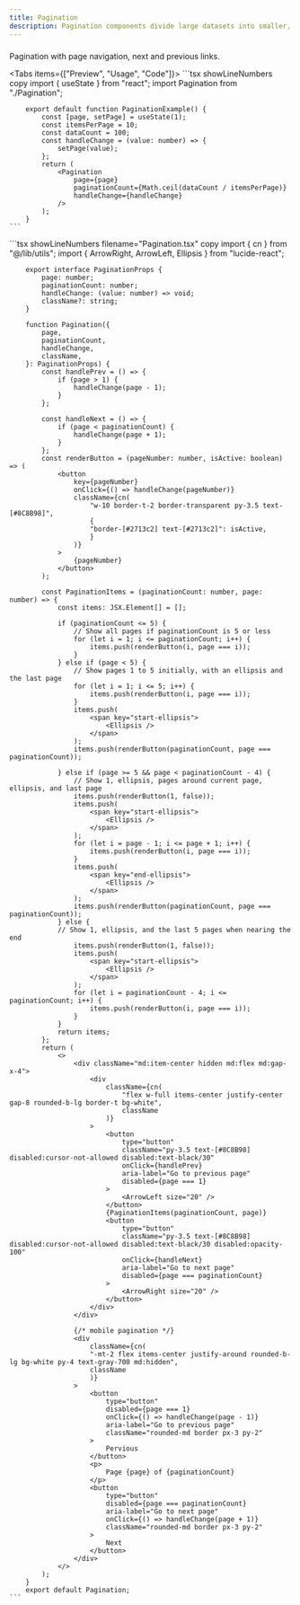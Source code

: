 ```yaml
---
title: Pagination
description: Pagination components divide large datasets into smaller, manageable pages, allowing users to navigate through them sequentially or directly.
---
```



###

Pagination with page navigation, next and previous links.

<Tabs items={["Preview", "Usage", "Code"]}>
  <Tab>
    <PaginationExample />
  </Tab>
  <Tab>
    ```tsx showLineNumbers copy
        import { useState } from "react";
        import Pagination from "./Pagination";

        export default function PaginationExample() {
            const [page, setPage] = useState(1);
            const itemsPerPage = 10;
            const dataCount = 100;
            const handleChange = (value: number) => {
                setPage(value);
            };
            return (
                <Pagination
                    page={page}
                    paginationCount={Math.ceil(dataCount / itemsPerPage)}
                    handleChange={handleChange}
                />
            );
        }
    ```

  </Tab>
  <Tab>
    ```tsx showLineNumbers filename="Pagination.tsx" copy
        import { cn } from "@/lib/utils";
        import { ArrowRight, ArrowLeft, Ellipsis } from "lucide-react";

        export interface PaginationProps {
            page: number;
            paginationCount: number;
            handleChange: (value: number) => void;
            className?: string;
        }

        function Pagination({
            page,
            paginationCount,
            handleChange,
            className,
        }: PaginationProps) {
            const handlePrev = () => {
                if (page > 1) {
                    handleChange(page - 1);
                }
            };

            const handleNext = () => {
                if (page < paginationCount) {
                    handleChange(page + 1);
                }
            };
            const renderButton = (pageNumber: number, isActive: boolean) => (
                <button
                    key={pageNumber}
                    onClick={() => handleChange(pageNumber)}
                    className={cn(
                        "w-10 border-t-2 border-transparent py-3.5 text-[#8C8B98]",
                        {
                        "border-[#2713c2] text-[#2713c2]": isActive,
                        }
                    )}
                >
                    {pageNumber}
                </button>
            );

            const PaginationItems = (paginationCount: number, page: number) => {
                const items: JSX.Element[] = [];

                if (paginationCount <= 5) {
                    // Show all pages if paginationCount is 5 or less
                    for (let i = 1; i <= paginationCount; i++) {
                        items.push(renderButton(i, page === i));
                    }
                } else if (page < 5) {
                    // Show pages 1 to 5 initially, with an ellipsis and the last page
                    for (let i = 1; i <= 5; i++) {
                        items.push(renderButton(i, page === i));
                    }
                    items.push(
                        <span key="start-ellipsis">
                            <Ellipsis />
                        </span>
                    );
                    items.push(renderButton(paginationCount, page === paginationCount));

                } else if (page >= 5 && page < paginationCount - 4) {
                    // Show 1, ellipsis, pages around current page, ellipsis, and last page
                    items.push(renderButton(1, false));
                    items.push(
                        <span key="start-ellipsis">
                            <Ellipsis />
                        </span>
                    );
                    for (let i = page - 1; i <= page + 1; i++) {
                        items.push(renderButton(i, page === i));
                    }
                    items.push(
                        <span key="end-ellipsis">
                            <Ellipsis />
                        </span>
                    );
                    items.push(renderButton(paginationCount, page === paginationCount));
                } else {
                // Show 1, ellipsis, and the last 5 pages when nearing the end
                    items.push(renderButton(1, false));
                    items.push(
                        <span key="start-ellipsis">
                            <Ellipsis />
                        </span>
                    );
                    for (let i = paginationCount - 4; i <= paginationCount; i++) {
                        items.push(renderButton(i, page === i));
                    }
                }
                return items;
            };
            return (
                <>
                    <div className="md:item-center hidden md:flex md:gap-x-4">
                        <div
                            className={cn(
                                "flex w-full items-center justify-center gap-8 rounded-b-lg border-t bg-white",
                                className
                            )}
                        >
                            <button
                                type="button"
                                className="py-3.5 text-[#8C8B98] disabled:cursor-not-allowed disabled:text-black/30"
                                onClick={handlePrev}
                                aria-label="Go to previous page"
                                disabled={page === 1}
                            >
                                <ArrowLeft size="20" />
                            </button>
                            {PaginationItems(paginationCount, page)}
                            <button
                                type="button"
                                className="py-3.5 text-[#8C8B98] disabled:cursor-not-allowed disabled:text-black/30 disabled:opacity-100"
                                onClick={handleNext}
                                aria-label="Go to next page"
                                disabled={page === paginationCount}
                            >
                                <ArrowRight size="20" />
                            </button>
                        </div>
                    </div>

                    {/* mobile pagination */}
                    <div
                        className={cn(
                        "-mt-2 flex items-center justify-around rounded-b-lg bg-white py-4 text-gray-700 md:hidden",
                        className
                        )}
                    >
                        <button
                            type="button"
                            disabled={page === 1}
                            onClick={() => handleChange(page - 1)}
                            aria-label="Go to previous page"
                            className="rounded-md border px-3 py-2"
                        >
                            Pervious
                        </button>
                        <p>
                            Page {page} of {paginationCount}
                        </p>
                        <button
                            type="button"
                            disabled={page === paginationCount}
                            aria-label="Go to next page"
                            onClick={() => handleChange(page + 1)}
                            className="rounded-md border px-3 py-2"
                        >
                            Next
                        </button>
                    </div>
                </>
            );
        }
        export default Pagination;
    ```

  </Tab>
</Tabs>
